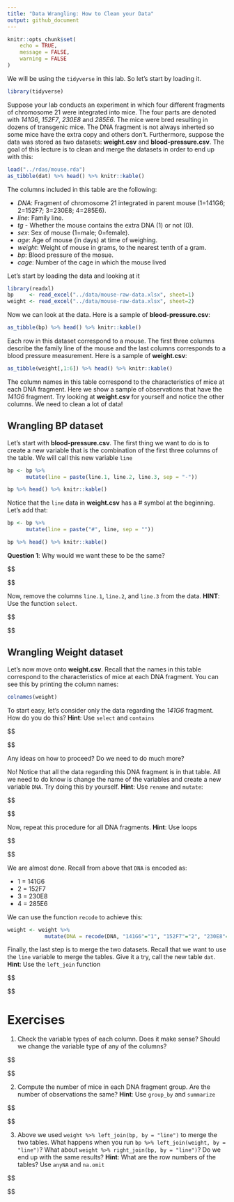 ```yaml
---
title: "Data Wrangling: How to Clean your Data"
output: github_document
---
```


```r
knitr::opts_chunk$set(
	echo = TRUE,
	message = FALSE,
	warning = FALSE
)
```

We will be using the `tidyverse` in this lab. So let's start by loading it.

```r
library(tidyverse)
```

Suppose your lab conducts an experiment in which four different fragments of chromosome 21 were integrated into mice. The four parts are denoted with _141G6_, _152F7_, _230E8_ and _285E6_. The mice were bred resulting in dozens of  transgenic mice. The DNA fragment is not always inherted so some mice have the extra copy and others don't. Furthermore, suppose the data was stored as two datasets: **weight.csv** and **blood-pressure.csv**. The goal of this lecture is to clean and merge the datasets in order to end up with this:

```r
load("../rdas/mouse.rda")
as_tibble(dat) %>% head() %>% knitr::kable()
```

The columns included in this table are the following:

  - _DNA_: Fragment of chromosome 21 integrated in parent mouse (1=141G6; 2=152F7; 3=230E8; 4=285E6).
  - _line_: Family line.
  - _tg_ - Whether the mouse contains the extra DNA (1) or not (0).
  - _sex_:  Sex of mouse (1=male; 0=female).
  - _age_: Age of mouse (in days) at time of weighing.
  - _weight_: Weight of mouse in grams, to the nearest tenth of a gram.
  - _bp_: Blood pressure of the mosue.
  - _cage_: Number of the cage in which the mouse lived

Let's start by loading the data and looking at it

```r
library(readxl)
bp     <- read_excel("../data/mouse-raw-data.xlsx", sheet=1)
weight <- read_excel("../data/mouse-raw-data.xlsx", sheet=2) 
```

Now we can look at the data. Here is a sample of **blood-pressure.csv**:

```r
as_tibble(bp) %>% head() %>% knitr::kable()
```

Each row in this dataset correspond to a mouse. The first three columns describe the family line of the mouse and the last columns corresponds to a blood pressure measurement. Here is a sample of **weight.csv**:

```r
as_tibble(weight[,1:6]) %>% head() %>% knitr::kable()
```

The column names in this table correspond to the characteristics of mice at each DNA fragment. Here we show a sample of observations that have the _141G6_ fragment. Try looking at **weight.csv** for yourself and notice the other columns. We need to clean a lot of data! 

## Wrangling BP dataset

Let's start with **blood-pressure.csv**. The first thing we want to do is to create a new variable that is the combination of the first three columns of the table. We will call this new variable `line`

```r
bp <- bp %>%
      mutate(line = paste(line.1, line.2, line.3, sep = "-"))
```

```r
bp %>% head() %>% knitr::kable()
```

Notice that the `line` data in **weight.csv** has a # symbol at the beginning. Let's add that:

```r
bp <- bp %>%
      mutate(line = paste("#", line, sep = ""))
```

```r
bp %>% head() %>% knitr::kable()
```

**Question 1**: Why would we want these to be the same? 

$$



$$

Now, remove the columns `line.1`, `line.2`, and `line.3` from the data. **HINT**: Use the function `select`.

$$



$$

## Wrangling Weight dataset

Let's now move onto **weight.csv**. Recall that the names in this table correspond to the characteristics of mice at each DNA fragment. You can see this by printing the column names:

```r
colnames(weight)
```

To start easy, let's consider only the data regarding the _141G6_ fragment. How do you do this? **Hint**: Use `select` and `contains`

$$



$$

Any ideas on how to proceed? Do we need to do much more? 

No! Notice that all the data regarding this DNA fragment is in that table. All we need to do know is change the name of the variables and create a new variable `DNA`. Try doing this by yourself. **Hint**: Use `rename` and `mutate`:

$$



$$

Now, repeat this procedure for all DNA fragments. **Hint**: Use loops

$$



$$

We are almost done. Recall from above that `DNA` is encoded as: 
 
 - 1 = 141G6
 - 2 = 152F7
 - 3 = 230E8
 - 4 = 285E6

We can use the function `recode` to achieve this:

```r
weight <- weight %>%
            mutate(DNA = recode(DNA, "141G6"="1", "152F7"="2", "230E8"="3", "285E6"="4"))
```

Finally, the last step is to merge the two datasets. Recall that we want to use the `line` variable to merge the tables. Give it a try, call the new table `dat`. **Hint**: Use the `left_join` function 

$$



$$

# Exercises 

1. Check the variable types of each column. Does it make sense? Should we change the variable type of any of the columns?

$$



$$

2. Compute the number of mice in each DNA fragment group. Are the number of observations the same? **Hint**: Use `group_by` and `summarize`

$$



$$

3. Above we used `weight %>% left_join(bp, by = "line")` to merge the two tables. What happens when you run `bp %>% left_join(weight, by = "line")`? What about `weight %>% right_join(bp, by = "line")`? Do we end up with the same results? **Hint**: What are the row numbers of the tables? Use `anyNA` and `na.omit`

$$



$$
